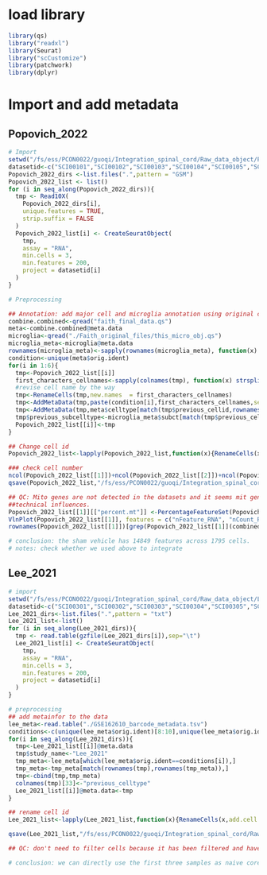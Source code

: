 
# load library

```r
library(qs)
library("readxl")
library(Seurat)
library("scCustomize")
library(patchwork)
library(dplyr)
```

# Import and add metadata

## Popovich_2022

```r
# Import
setwd("/fs/ess/PCON0022/guoqi/Integration_spinal_cord/Raw_data_object/Popovich_lab/Single_cell_Faith")
datasetid<-c("SCI00101","SCI00102","SCI00103","SCI00104","SCI00105","SCI00106")
Popovich_2022_dirs <-list.files(".",pattern = "GSM")
Popovich_2022_list <- list()
for (i in seq_along(Popovich_2022_dirs)){
  tmp <- Read10X(
    Popovich_2022_dirs[i],
    unique.features = TRUE,
    strip.suffix = FALSE
  )
  Popovich_2022_list[i] <- CreateSeuratObject(
    tmp,
    assay = "RNA",
    min.cells = 3,
    min.features = 200,
    project = datasetid[i]
  )
}

# Preprocessing

## Annotation: add major cell and microglia annotation using original cell annotations
combine.combined<-qread("faith_final_data.qs")
meta<-combine.combined@meta.data
microglia<-qread("./Faith_original_files/this_micro_obj.qs")
microglia_meta<-microglia@meta.data
rownames(microglia_meta)<-sapply(rownames(microglia_meta), function(x) strsplit(x, split = "-") %>% `[[` (1)%>% head(n = 1))
condition<-unique(meta$orig.ident)
for(i in 1:6){
  tmp<-Popovich_2022_list[[i]]
  first_characters_cellnames<-sapply(colnames(tmp), function(x) strsplit(x, split = "-") %>% `[[` (1)%>% head(n = 1))
  #revise cell name by the way
  tmp<-RenameCells(tmp,new.names  = first_characters_cellnames)
  tmp<-AddMetaData(tmp,paste(condition[i],first_characters_cellnames,sep="_"), col.name = "previous_cellid")
  tmp<-AddMetaData(tmp,meta$celltype[match(tmp$previous_cellid,rownames(meta))],col.name = "previous_celltype")
  tmp$previous_subcelltype<-microglia_meta$subct[match(tmp$previous_cellid,rownames(microglia_meta))]
  Popovich_2022_list[[i]]<-tmp
}

## Change cell id
Popovich_2022_list<-lapply(Popovich_2022_list,function(x){RenameCells(x,add.cell.id = x$orig.ident[1])})

### check cell number
ncol(Popovich_2022_list[[1]])+ncol(Popovich_2022_list[[2]])+ncol(Popovich_2022_list[[3]])+ncol(Popovich_2022_list[[4]])+ncol(Popovich_2022_list[[5]])+ncol(Popovich_2022_list[[6]])
qsave(Popovich_2022_list,"/fs/ess/PCON0022/guoqi/Integration_spinal_cord/Raw_data_object/Popovich_lab/Single_cell_Faith/Popovich_2022_list.qs")

## QC: Mito genes are not detected in the datasets and it seems mit genes might have been removed by original authors because of 
##technical influences.
Popovich_2022_list[[1]][["percent.mt"]] <-PercentageFeatureSet(Popovich_2022_list[[1]], pattern = "^mt-")
VlnPlot(Popovich_2022_list[[1]], features = c("nFeature_RNA", "nCount_RNA", "percent.mt"), ncol = 3,raster=FALSE)
rownames(Popovich_2022_list[[1]])[grep(Popovich_2022_list[[1]](combined),pattern = "^mt-")]

# conclusion: the sham vehicle has 14849 features across 1795 cells.
# notes: check whether we used above to integrate
```

## Lee_2021

```r
# import
setwd("/fs/ess/PCON0022/guoqi/Integration_spinal_cord/Raw_data_object/Lee_lab")
datasetid<-c("SCI00301","SCI00302","SCI00303","SCI00304","SCI00305","SCI00306","SCI00307","SCI00308","SCI00309","SCI00310")
Lee_2021_dirs<-list.files(".",pattern = "txt")
Lee_2021_list<-list()
for (i in seq_along(Lee_2021_dirs)){
  tmp <- read.table(gzfile(Lee_2021_dirs[i]),sep="\t")
  Lee_2021_list[i] <- CreateSeuratObject(
    tmp,
    assay = "RNA",
    min.cells = 3,
    min.features = 200,
    project = datasetid[i]
  )
}

# preprocessing
## add metainfor to the data
lee_meta<-read.table("./GSE162610_barcode_metadata.tsv")
conditions<-c(unique(lee_meta$orig.ident)[8:10],unique(lee_meta$orig.ident)[1:7])
for(i in seq_along(Lee_2021_dirs)){
  tmp<-Lee_2021_list[[i]]@meta.data
  tmp$study_name<-"Lee_2021"
  tmp_meta<-lee_meta[which(lee_meta$orig.ident==conditions[i]),]
  tmp_meta<-tmp_meta[match(rownames(tmp),rownames(tmp_meta)),]
  tmp<-cbind(tmp,tmp_meta)
  colnames(tmp)[33]<-"previous_celltype"
  Lee_2021_list[[i]]@meta.data<-tmp
}

## rename cell id
Lee_2021_list<-lapply(Lee_2021_list,function(x){RenameCells(x,add.cell.id = x$orig.ident[1])})

qsave(Lee_2021_list,"/fs/ess/PCON0022/guoqi/Integration_spinal_cord/Raw_data_object/Lee_lab/Lee_2021_list.qs")

## QC: don't need to filter cells because it has been filtered and have metadata. More strict can be considered.

# conclusion: we can directly use the first three samples as naive core.
```
